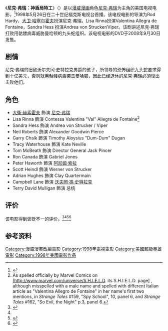 {{noteTA
|T=zh-cn:尼克·弗瑞：神盾局特工; zh-tw:尼克·福瑞：神盾局特工; zh-hk:尼克·福爾：神盾局特工;
|1=zh-cn:尼克·弗瑞; zh-tw:尼克·福瑞; zh-hk:尼克·福爾;
|2=zh-cn:弗瑞; zh-tw:福瑞; zh-hk:福爾;
|3=zh-cn:大卫·哈塞尔霍夫; zh-tw:大衛·赫索霍夫; zh-hk:大衛·夏素荷夫;
}}
{{Infobox television
| image          = <!-- 檔案不存在 280px-Nick-fury-agent-of-shield-movie-poster-486x700.jpg ，可從英文維基百科取得 -->
| caption        = 海報
| director       = {{tsl|en|Rod Hardy||Rod Hardy}}
| producer       = David Roessell
| writer         = [[大衛·S·高耶|大衛·S·高耶]]
| starring       = {{Plainlist|
* [[大衛·赫索霍夫|大衛·赫索霍夫]]
* {{tsl|en|Lisa Rinna||Lisa Rinna}}
* {{tsl|en|Sandra Hess||Sandra Hess}}
* {{tsl|en|Neil Roberts (actor)||Neil Roberts}}
* {{tsl|en|Garry Chalk||Garry Chalk}}
* Tracy Waterhouse
* {{tsl|en|Tom McBeath||Tom McBeath}}
* {{tsl|en|Ron Canada||Ron Canada}}
}}
| based_on       = {{based on|{{tsl|en|Nick Fury, Agent of S.H.I.E.L.D. (comic book)||Nick Fury, Agent of S.H.I.E.L.D.}}}}
| company        = {{Plainlist|
* [[漫威娛樂|漫威娛樂]]
* [[第二十電視公司|二十世紀福斯電視]]
}}
| executive_producer = {{Plainlist|
* {{tsl|en|Avi Arad|艾維·亞拉}}
* Matthew Edelman
* {{tsl|en|Tarquin Gotch||Tarquin Gotch}}
* Bob Lemchen
* [[史丹·李|史丹·李]]
}}
| theme_music_composer = {{tsl|en|Kevin Kiner||Kevin Kiner}}
| cinematography = James Bartle
| editor         = Drake Silliman
| distributor    = [[第二十電視公司|20th Television]]
| released       = {{film date|1998|05|26|TV=y}}
| country        = {{USA}}
| runtime        = 90分鐘
| language       = 英語
| network        = [[福斯廣播公司|福斯廣播公司]]
| budget         = 600萬美元
}}
《'''尼克·弗瑞：神盾局特工'''》（{{lang-en|''Nick Fury: Agent of S.H.I.E.L.D.''}}）是以[[漫威漫画|漫威漫画]]角色[[尼克·弗瑞|尼克·弗瑞]]为主角的美国电视电影，<ref name="#1">{{cite news|title= Marvel In The 90's: NICK FURY AGENT OF SHIELD Review|publisher= {{tsl|en|Twitch Film||Twitch Film}}|date= |url= http://twitchfilm.com/reviews/2011/12/marvel-in-the-90s-nick-fury-agent-of-shield-review.php|accessdate= 2011-12-09|deadurl= yes|archiveurl= https://web.archive.org/web/20111208004409/http://twitchfilm.com/reviews/2011/12/marvel-in-the-90s-nick-fury-agent-of-shield-review.php|archivedate= 2011-12-08}}</ref>1998年5月26日在二十世纪福克斯电视台首播。该电视电影的导演为Rod Hardy，[[大卫·哈塞尔霍夫|大卫·哈塞尔霍夫]]扮演尼克·弗瑞，Lisa Rinna扮演Valentina Allegra de Fontaine，Sandra Hess 扮演Andrea von Strucker/Viper。该剧讲述尼克·弗瑞打败用骷髅病毒威胁曼哈顿的九头蛇组织。该电视电影的DVD于2008年9月30日发售。

== 剧情 ==
尼克·弗瑞的旧敌沃尔夫冈·史特拉克男爵的孩子，所领导的恐怖组织九头蛇要求得到十亿美元，否则就用骷髅病毒袭击曼哈顿，因此已经退休的尼克·弗瑞必須復出击败他们。

== 角色 ==
*[[大衛·赫索霍夫|大衛·赫索霍夫]] 飾演 [[尼克·弗瑞|尼克·弗瑞]]
*Lisa Rinna 飾演 Contessa Valentina "Val" Allegra de Fontaine<ref>As spelled officially by Marvel Comics on [http://www.marvel.com/universe/S.H.I.E.L.D. its S.H.I.E.L.D. page] {{Wayback|url=http://www.marvel.com/universe/S.H.I.E.L.D. |date=20150419192525 }}, although misspelled with a male name and spelled with different Italian article as "Valentina Allegro de Fontaine" in her name's first two mentions, in ''Strange Tales'' #159, "Spy School", 10, panel 6, and ''Strange Tales'' #162, "So Evil, the Night" p.3, panel 6.</ref>
*Sandra Hess 飾演 Andrea von Strucker / Viper
*Neil Roberts 飾演 Alexander Goodwin Pierce
*Garry Chalk 飾演 Timothy Aloysius "Dum-Dum" Dugan
*Tracy Waterhouse 飾演 Kate Neville
*Tom McBeath 飾演 Director General Jack Pincer
*Ron Canada 飾演 Gabriel Jones
*Peter Haworth 飾演 [[阿尼姆·索拉|阿尼姆·索拉]]
*Scott Heindl 飾演 Werner von Strucker
*Adrian Hughes 飾演 Clay Quartermain
*Campbell Lane 飾演 [[史特拉克男爵|沃夫岡·馮·史特拉克]]
*Terry David Mulligan 飾演 总统

== 评价 ==
该电影得到褒贬不一的评价。<ref>{{cite news |title= David Hasselhoff: I Was ‘The Ultimate Nick Fury’ |work= Movie hole |date=  |url= http://movieline.com/2012/05/25/david-hasselhoff-avengers-nick-fury-samuel-jackson/ |accessdate= 2012-05-26 |archive-date= 2012-05-27 |archive-url= https://web.archive.org/web/20120527012749/http://movieline.com/2012/05/25/david-hasselhoff-avengers-nick-fury-samuel-jackson/ |dead-url= no }}</ref><ref name="#1"/><ref>{{cite news|title= Nick Fury: Agent of S.H.I.E.L.D. DVD Review |work= [[IGN|IGN]]|date=|url= http://uk.dvd.ign.com/articles/914/914968p1.html|accessdate=2012-05-26}}</ref><ref>{{cite news|title= David Hasselhoff wants another shot at Nick Fury|publisher= [[雅虎|雅虎]]|date= |url= http://uk.movies.yahoo.com/david-hasselhoff-wants-another-shot-nick-fury-150300817.html|accessdate= 2013-09-16|deadurl= yes|archiveurl= https://web.archive.org/web/20130911011104/http://uk.movies.yahoo.com/david-hasselhoff-wants-another-shot-nick-fury-150300817.html|archivedate= 2013-09-11}}</ref>

== 参考资料 ==
{{reflist}}

{{神盾局}}
{{漫威漫畫電影}}
{{漫威漫畫電視劇}}

{{DEFAULTSORT:Nick Fury: Agent of S.H.I.E.L.D.}}
[[Category:漫威漫畫改編電影|Category:漫威漫畫改編電影]]
[[Category:1998年電視電影|Category:1998年電視電影]]
[[Category:美國超級英雄電影|Category:美國超級英雄電影]]
[[Category:1998年美國電影作品|Category:1998年美國電影作品]]